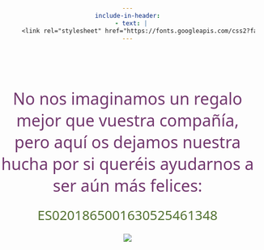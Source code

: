 ```yaml
---
include-in-header:
  - text: |
      <link rel="stylesheet" href="https://fonts.googleapis.com/css2?family=Special+Elite&display=swap">
---
```



<style>
body {
  background-image: url("images/cream.jpg");
  background-size: cover;
  background-position: center;
  background-attachment: fixed;
  margin: 0;
  padding: 0;
  text-align: center;
  min-height: 100vh;
  width: 100%;
  overflow-x: hidden;
  font-family: "Special Elite", system-ui;
  font-weight: 400;
  font-style: normal;
  position: absolute;
}
</style>

<div class="body">
  <p class="special-elite-regular" style="color: #72376E;"><br><br><br><br>
    <span style="color: #72376E; font-size: 32px;">No nos imaginamos un regalo mejor que vuestra compañía, pero aquí os dejamos nuestra hucha por si queréis ayudarnos a ser aún más felices: </span><br><br>
    <span style="color: #527130; font-size: 26px;">ES0201865001630525461348</span><br><br>
    <img src="images/hucha.png" style="max-width: 150px; height: auto;">
  </p>
</div>
